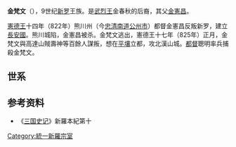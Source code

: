'''金梵文'''（{{bd|？||825年||catIdx=K}}），9世纪[[新罗|新罗]]王族。是[[武烈王|武烈王]]金春秋的后裔，其父[[金憲昌|金憲昌]]。

[[憲德王|憲德王]]十四年（822年）熊川州（今[[忠清南道|忠清南道]][[公州市|公州市]]）都督金憲昌反叛新罗，建立[[長安國|長安國]]。熊川城陷，金憲昌被杀。金梵文逃出，憲德王十七年（825年）正月，金梵文與高達山賊壽神等百餘人謀叛，想在[[平壤|平壤]]立都，攻北漢山城。[[都督|都督]]聰明率兵捕殺金梵文。
==世系==
{{familytree/start}}
{{chart |border=0|aa| |aa=新羅[[武烈王|武烈王]]<br>金春秋}}
{{chart |border=0| |!| | | | }}
{{chart |border=0|bb| |bb=[[金文王|金文王]]<br>（追封天順王）}}
{{chart |border=0| |!| | | | }}
{{chart |border=0|cc| |cc=[[金大忠|金大忠]]<br>[[侍中|侍中]]<br>（追封大溟州郡王）}}
{{chart |border=0| |!| | | | }}
{{chart |border=0|dd| |dd=[[金思仁|金思仁]]<br>[[上大等|上大等]]<br>（追封大溟州郡王）}}
{{chart |border=0| |!| | | | }}
{{chart |border=0|ee| |ee=[[金惟靖|金惟靖]]<br>侍中<br>（追封大溟州郡王）}}
{{chart |border=0| |!| | | | }}
{{chart |border=0|ff| |ff=[[金周元|金周元]]<br>（大溟州郡王）}}
{{chart |border=0| |!| | | | }}
{{chart |border=0|one| |one=[[金憲昌|金憲昌]]<sup>1</sup>}}
{{chart |border=0| |!| | | | }}
{{chart |border=0|two| |two='''金梵文'''<sup>2</sup>}}
{{chart/end}}

== 参考资料 ==
*《[[三国史记|三国史记]]》新羅本紀第十

[[Category:統一新羅宗室|Category:統一新羅宗室]]